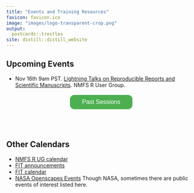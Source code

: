 ```yaml
---
title: "Events and Training Resources"
favicon: favicon.ico
image: "images/logo-transparent-crop.png"
output:
  postcards::trestles
site: distill::distill_website
---
```


<script>
$('#button').click(function(){
    $('#wrapper').toggle();
});  
</script>
<style>
#wrapper {
  display:none
} 
.button {
  background-color: #4CAF50;
  border-radius: 12px;
  border: none;
  color: white;
  padding: 10px 32px;
  text-align: center;
  text-decoration: none;
  display: inline-block;
  font-size: 16px;
  margin: 4px 2px;
  cursor: pointer;
}
</style>

## Upcoming Events

* Nov 16th 9am PST. [Lightning Talks on Reproducible Reports and Scientific Manuscripts](https://calendar.google.com/event?action=TEMPLATE&tmeid=Mjc2OWIwM2k0OWRwNDNvamdvajExdXFqNGUgZWxpLmhvbG1lc0Bub2FhLmdvdg&tmsrc=eli.holmes%40noaa.gov). NMFS R User Group.

<center><button id="button" class="button">Past Sessions</button></center>
<div id="wrapper" class="open">

<br/>
* NMFS R User Group. Oct 26, 2021 9am PST. [508 Compliance and R Markdown documents](https://github.com/nmfs-openscapes/10-26-21-508-Compliance/blob/main/README.md). 
* Oct 12th 9am PST. Inaugural NMRS R UG meeting. Virtual.

</div>  

<br/><br/>

## Other Calendars

* [NMFS R UG calendar](https://noaa-fisheries-integrated-toolbox.github.io/news/R-calendar/)
* [FIT announcements](https://noaa-fisheries-integrated-toolbox.github.io/news/)
* [FIT calendar](https://noaa-fisheries-integrated-toolbox.github.io/news/calendar/)
* [NASA Openscapes Events](https://nasa-openscapes.github.io/events.html) Though NASA, sometimes there are public events of interest listed here.



